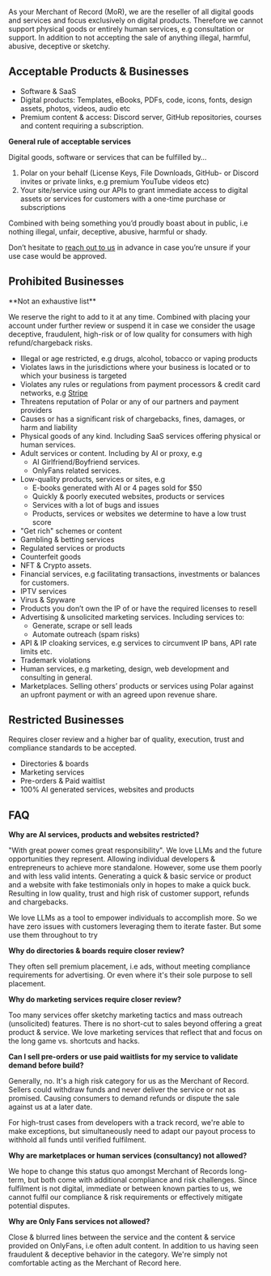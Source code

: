 As your Merchant of Record (MoR), we are the reseller of all digital goods and
services and focus exclusively on digital products. Therefore we cannot support
physical goods or entirely human services, e.g consultation or support. In
addition to not accepting the sale of anything illegal, harmful, abusive,
deceptive or sketchy.

## Acceptable Products & Businesses

* Software & SaaS
* Digital products: Templates, eBooks, PDFs, code, icons, fonts, design assets, photos, videos, audio etc
* Premium content & access: Discord server, GitHub repositories, courses and content requiring a subscription.

**General rule of acceptable services**

Digital goods, software or services that can be fulfilled by…

1. Polar on your behalf (License Keys, File Downloads, GitHub- or Discord invites or private links, e.g premium YouTube videos etc)
2. Your site/service using our APIs to grant immediate access to digital assets
or services for customers with a one-time purchase or subscriptions

Combined with being something you’d proudly boast about in public, i.e nothing illegal, unfair, deceptive, abusive, harmful or shady.

Don’t hesitate to [reach out to us](/support) in advance in case you’re unsure if your use case would be approved.


## Prohibited Businesses

<Note>
**Not an exhaustive list**

We reserve the right to add to it at any time. Combined with placing your
account under further review or suspend it in case we consider the usage
deceptive, fraudulent, high-risk or of low quality for consumers with high
refund/chargeback risks.
</Note>


* Illegal or age restricted, e.g drugs, alcohol, tobacco or vaping products
* Violates laws in the jurisdictions where your business is located or to which your business is targeted
* Violates any rules or regulations from payment processors & credit card networks, e.g [Stripe](https://stripe.com/en-se/legal/restricted-businesses)
* Threatens reputation of Polar or any of our partners and payment providers
* Causes or has a significant risk of chargebacks, fines, damages, or harm and liability
* Physical goods of any kind. Including SaaS services offering physical or human services.
* Adult services or content. Including by AI or proxy, e.g
  * AI Girlfriend/Boyfriend services.
  * OnlyFans related services.
* Low-quality products, services or sites, e.g
  * E-books generated with AI or 4 pages sold for $50
  * Quickly & poorly executed websites, products or services
  * Services with a lot of bugs and issues
  * Products, services or websites we determine to have a low trust score
* "Get rich" schemes or content
* Gambling & betting services
* Regulated services or products
* Counterfeit goods
* NFT & Crypto assets.
* Financial services, e.g facilitating transactions, investments or balances for customers.
* IPTV services
* Virus & Spyware
* Products you don’t own the IP of or have the required licenses to resell
* Advertising & unsolicited marketing services. Including services to:
  * Generate, scrape or sell leads
  * Automate outreach (spam risks)
* API & IP cloaking services, e.g services to circumvent IP bans, API rate limits etc.
* Trademark violations
* Human services, e.g marketing, design, web development and consulting in general.
* Marketplaces. Selling others’ products or services using Polar against an upfront payment or with an agreed upon revenue share.

## Restricted Businesses

Requires closer review and a higher bar of quality, execution, trust and compliance
standards to be accepted.

* Directories & boards
* Marketing services
* Pre-orders & Paid waitlist
* 100% AI generated services, websites and products

## FAQ

**Why are AI services, products and websites restricted?**

"With great power comes great responsibility". We love LLMs and the future
opportunities they represent. Allowing individual developers & entrepreneurs to achieve more
standalone. However, some use them poorly and with less valid intents.
Generating a quick & basic service or product and a website with fake testimonials only
in hopes to make a quick buck. Resulting in low quality, trust and high risk of
customer support, refunds and chargebacks.

We love LLMs as a tool to empower individuals to accomplish more. So we have zero
issues with customers leveraging them to iterate faster. But some use them
throughout to try

**Why do directories & boards require closer review?**

They often sell premium placement, i.e ads, without meeting compliance
requirements for advertising. Or even where it's their sole purpose to sell
placement.

**Why do marketing services require closer review?**

Too many services offer sketchy marketing tactics and mass outreach
(unsolicited) features. There is no short-cut to sales beyond offering a great
product & service. We love marketing services that reflect that and focus on the
long game vs. shortcuts and hacks.

**Can I sell pre-orders or use paid waitlists for my service to validate demand
before build?**

Generally, no. It's a high risk category for us as the Merchant of Record.
Sellers could withdraw funds and never deliver the service or not as promised.
Causing consumers to demand refunds or dispute the sale against us at a later
date.

For high-trust cases from developers with a track record, we're able to make
exceptions, but simultaneously need to adapt our payout process to withhold all
funds until verified fulfilment.

**Why are marketplaces or human services (consultancy) not allowed?**

We hope to change this status quo amongst Merchant of Records long-term, but
both come with additional compliance and risk challenges. Since fulfilment is
not digital, immediate or between known parties to us, we cannot fulfil our
compliance & risk requirements or effectively mitigate potential disputes.


**Why are Only Fans services not allowed?**

Close & blurred lines between the service and the content & service provided on
OnlyFans, i.e often adult content. In addition to us having seen
fraudulent & deceptive behavior in the category. We're simply not comfortable
acting as the Merchant of Record here.

